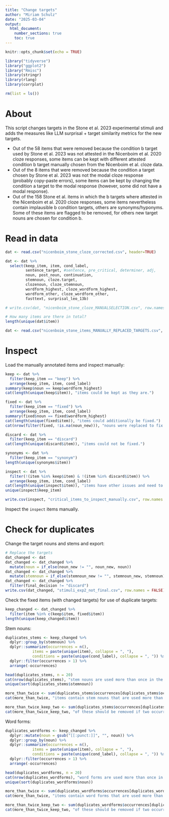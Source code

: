 ```yaml
---
title: "Change targets"
author: "Miriam Schulz"
date: "2025-03-04"
output:
  html_document:
    number_sections: true
    toc: true
---
```



```r
knitr::opts_chunk$set(echo = TRUE)
```


```r
library("tidyverse")
library("ggplot2")
library("Rmisc")
library(stringr)
library(rlang)
library(corrplot)

rm(list = ls())
```


# About

This script changes targets in the Stone et al. 2023 experimental stimuli and adds the measures like LLM surprisal + target similarity metrics for the new targets.

- Out of the 58 items that were removed because the condition b target used by Stone et al. 2023 was not attested in the Nicenboim et al. 2020 cloze responses, some items can be kept with different attested condition b target manually chosen from the Nicenboim et al. cloze data.
- Out of the 8 items that were removed because the condition a target chosen by Stone et al. 2023 was not the modal cloze response (probably copy-paste errors), some items can be kept by changing the condition a target to the modal response (however, some did not have a modal response). 
- Out of the 158 Stone et al. items in which the b targets where attested in the Nicenboim et al. 2020 cloze responses, some items nevertheless contain implausible b condition targets, others are synonyms/hyponyms. Some of these items are flagged to be removed, for others new target nouns are chosen for condition b.


# Read in data

```r
dat <- read.csv("nicenboim_stone_cloze_corrected.csv", header=TRUE)

dat <- dat %>% 
  select(keep_item, item, cond_label,
         sentence_target, #sentence, pre_critical, determiner, adj, 
         noun, post_noun, continuation,
         stemnoun, cloze.target,
         clozenoun, cloze_stemnoun,
         wordform_highest, cloze_wordform_highest,
         wordform_other, cloze_wordform_other,
         fasttext, surprisal_leo_13b)

# write.csv(dat, "nicenboim_stone_cloze_MANUALSELECTION.csv", row.names = FALSE)

# How many items are there in total?
length(unique(dat$item))
```

```r
dat <- read.csv("nicenboim_stone_items_MANUALLY_REPLACED_TARGETS.csv", header=TRUE)
```


# Inspect

Load the manually annotated items and inspect manually:

```r
keep <- dat %>% 
  filter(keep_item == "keep") %>% 
  arrange(keep_item, item, cond_label)
summary(keep$noun == keep$wordform_highest)
cat(length(unique(keep$item)), "items could be kept as they are.")

fixed <- dat %>% 
  filter(keep_item == "fixed") %>% 
  arrange(keep_item, item, cond_label)
summary(fixed$noun == fixed$wordform_highest)
cat(length(unique(fixed$item)), "items could additionally be fixed.")
cat(nrow(filter(fixed, !is.na(noun_new))), "nouns were replaced to fix the stimuli (in condition a and/or b).")

discard <- dat %>% 
  filter(keep_item == "discard") 
cat(length(unique(discard$item)), "items could not be fixed.")

synonyms <- dat %>% 
  filter(keep_item == "synonym")
length(unique(synonyms$item))

inspect <- dat %>% 
  filter(!(item %in% keep$item) & !(item %in% discard$item)) %>% 
  arrange(keep_item, item, cond_label)
cat(length(unique(inspect$item)), "items have other issues and need to be manually inspected.")
unique(inspect$keep_item)

write.csv(inspect, "critical_items_to_inspect_manually.csv", row.names = FALSE)
```

Inspect the `inspect` items manually.


# Check for duplicates

Change the target nouns and stems and export:

```r
# Replace the targets
dat_changed <- dat
dat_changed <- dat_changed %>% 
  mutate(noun = if_else(noun_new != "", noun_new, noun))
dat_changed <- dat_changed %>% 
  mutate(stemnoun = if_else(stemnoun_new != "", stemnoun_new, stemnoun))
dat_changed <- dat_changed %>% 
  filter(final_decision != "discard")
write.csv(dat_changed, "stimuli_exp2_not_final.csv", row.names = FALSE)
```

Check the fixed items (with changed targets) for use of duplicate targets:

```r
keep_changed <- dat_changed %>% 
  filter(item %in% c(keep$item, fixed$item))
length(unique(keep_changed$item))
```

Stem nouns:

```r
duplicates_stems <- keep_changed %>%
  dplyr::group_by(stemnoun) %>%
  dplyr::summarize(occurrences = n(),
            items = paste(unique(item), collapse = ", "),
            conditions = paste(unique(cond_label), collapse = ", ")) %>%
  dplyr::filter(occurrences > 1) %>% 
  arrange(-occurrences)

head(duplicates_stems, n = 20)
cat(nrow(duplicates_stems), "stem nouns are used more than once in the stimuli.")
unique(sort(duplicates_stems$stemnoun))

more_than_twice <- sum(duplicates_stems$occurrences[duplicates_stems$occurrences > 2])
cat(more_than_twice, "items contain stem nouns that are used more than twice.")

more_than_twice_keep_two <- sum(duplicates_stems$occurrences[duplicates_stems$occurrences > 2] - 2)
cat(more_than_twice_keep_two, "of these should be removed if two occurrences of each target can be kept.")
```

Word forms:

```r
duplicates_wordforms <- keep_changed %>%
  dplyr::mutate(noun = gsub("[[:punct:]]", "", noun)) %>% 
  dplyr::group_by(noun) %>%
  dplyr::summarize(occurrences = n(),
            items = paste(unique(item), collapse = ", "),
            conditions = paste(unique(cond_label), collapse = ", ")) %>%
  dplyr::filter(occurrences > 1) %>% 
  arrange(-occurrences)

head(duplicates_wordforms, n = 20)
cat(nrow(duplicates_wordforms), "word forms are used more than once in the stimuli.")
unique(sort(duplicates_wordforms$noun))

more_than_twice <- sum(duplicates_wordforms$occurrences[duplicates_wordforms$occurrences > 2])
cat(more_than_twice, "items contain word forms that are used more than twice.")

more_than_twice_keep_two <- sum(duplicates_wordforms$occurrences[duplicates_wordforms$occurrences > 2] - 2)
cat(more_than_twice_keep_two, "of these should be removed if two occurrences of each target can be kept.")
```
